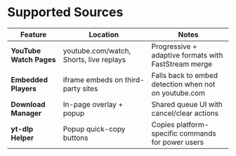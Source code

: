# Supported Sources

| Feature | Location | Notes |
| --- | --- | --- |
| **YouTube Watch Pages** | youtube.com/watch, Shorts, live replays | Progressive + adaptive formats with FastStream merge |
| **Embedded Players** | iframe embeds on third-party sites | Falls back to embed detection when not on youtube.com |
| **Download Manager** | In-page overlay + popup | Shared queue UI with cancel/clear actions |
| **yt-dlp Helper** | Popup quick-copy buttons | Copies platform-specific commands for power users |
